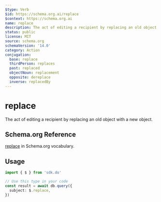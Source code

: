 ```yaml
---
$type: Verb
$id: https://schema.org.ai/replace
$context: https://schema.org.ai
name: replace
description: The act of editing a recipient by replacing an old object with a new object.
status: public
license: MIT
source: schema.org
schemaVersion: '14.0'
category: Action
conjugation:
  base: replace
  thirdPerson: replaces
  past: replaced
  objectNoun: replacement
  opposite: dereplace
  inverse: replacedBy
---
```


# replace

The act of editing a recipient by replacing an old object with a new object.

## Schema.org Reference

[replace](https://schema.org/ReplaceAction) in Schema.org vocabulary.

## Usage

```typescript
import { $ } from 'sdk.do'

// Use this type in your code
const result = await db.query({
  subject: $.replace,
})
```
